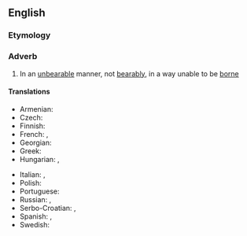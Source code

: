==English==

===Etymology===
{{suffix|unbearable|ly|lang=en}}

===Adverb===
{{en-adv}}

# In an [[unbearable]] manner, not [[bearably]], in a way unable to be [[borne]]

====Translations====
{{trans-top|in an unbearable manner}}
* Armenian: {{t+|hy|չարաչար}}
* Czech: {{t|cs|nesnesitelně}}
* Finnish: {{t|fi|sietämättömästi}}
* French: {{t+|fr|insupportablement}}, {{t+|fr|insoutenablement}}
* Georgian: {{t|ka|აუტანლად}}
* Greek: {{t+|el|αφόρητα|sc=Grek}}
* Hungarian: {{t|hu|elviselhetetlenül}}, {{t|hu|kibírhatatlanul}}
{{trans-mid}}
* Italian: {{t+|it|insostenibilmente}}, {{t+|it|insopportabilmente}}
* Polish: {{t+|pl|nieznośnie}}
* Portuguese: {{t|pt|insuportavelmente}}
* Russian: {{t+|ru|нестерпи́мо}}, {{t+|ru|невыноси́мо}}
* Serbo-Croatian: {{t|sh|нѐсносно}}, {{t+|sh|nèsnosno}}
* Spanish: {{t|es|insufriblemente}}, {{t|es|insoportablemente}}
* Swedish: {{t+|sv|olidligt}}
{{trans-bottom}}